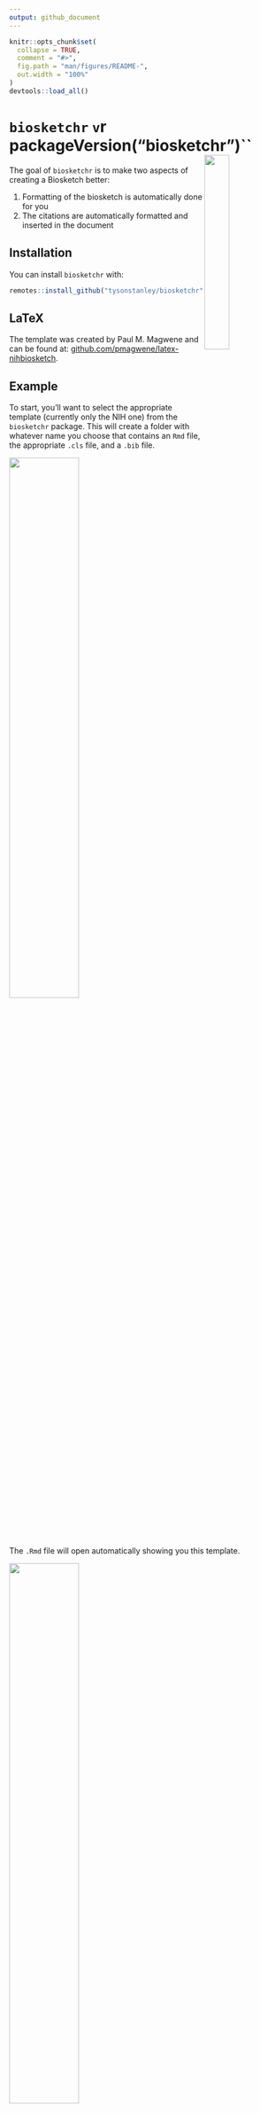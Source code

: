 ```yaml
---
output: github_document
---
```


<!-- README.md is generated from README.Rmd. Please edit that file -->

```r
knitr::opts_chunk$set(
  collapse = TRUE,
  comment = "#>",
  fig.path = "man/figures/README-",
  out.width = "100%"
)
devtools::load_all()
```


# `biosketchr` `v`r packageVersion("biosketchr")`` <img src="inst/biosketchr_hex.png" align="right" width="30%" height="30%"/>


The goal of `biosketchr` is to make two aspects of creating a Biosketch better:

1. Formatting of the biosketch is automatically done for you
2. The citations are automatically formatted and inserted in the document

## Installation

You can install `biosketchr` with:

``` r
remotes::install_github("tysonstanley/biosketchr")
```

## LaTeX

The template was created by Paul M. Magwene and can be found at: [github.com/pmagwene/latex-nihbiosketch](https://github.com/pmagwene/latex-nihbiosketch).

## Example

To start, you'll want to select the appropriate template (currently only the NIH one) from the `biosketchr` package. This will create a folder with whatever name you choose that contains an `Rmd` file, the appropriate `.cls` file, and a `.bib` file.

<img src="inst/select_template.png" align="center" width="50%" height="50%"/>

The `.Rmd` file will open automatically showing you this template.

<img src="inst/skeleton_rmd.png" align="center" width="50%" height="50%"/>

This is where you'll do all the editing, writing your statement, fill in education, etc. You'll also want to edit the `yourbibfile.bib` file with your citations that you want to include in the biosketch.

When you `knit` this, it will produce a PDF file in the same folder that is formatted like the appropriate biosketch.


## Note

The package is still undergoing some development and we would love feedback on any aspect that doesn't work as expected. 

We also want to thank the [`rticles`](https://github.com/rstudio/rticles) package for showing how to create RMarkdown templates such as in `biosketchr`.

